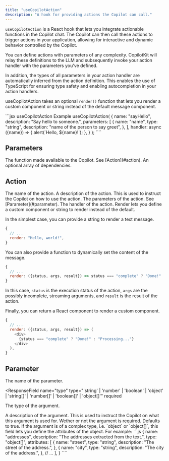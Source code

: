 ```yaml
---
title: "useCopilotAction"
description: "A hook for providing actions the Copilot can call."
---
```


`useCopilotAction` is a React hook that lets you integrate
actionable functions in the Copilot chat. The Copilot can then call these
actions to trigger actions in your application, allowing for interactive
and dynamic behavior controlled by the Copilot.

You can define actions with parameters of any complexity. CopilotKit will relay
these definitions to the LLM and subsequently invoke your action handler with the
parameters you've defined.

In addition, the types of all parameters in your action handler are automatically
inferred from the action definition. This enables the use of TypeScript for
ensuring type safety and enabling autocompletion in your action handlers.

useCopilotAction takes an optional `render()` function that lets you render a
custom component or string instead of the default message component.

<RequestExample>
  ```jsx useCopilotAction Example
  useCopilotAction(
    {
      name: "sayHello",
      description: "Say hello to someone.",
      parameters: [
        {
          name: "name",
          type: "string",
          description: "name of the person to say greet",
        },
      ],
      handler: async ({name}) => {
        alert(`Hello, ${name}!`);
      },
    }
  );
````
</RequestExample>

## Parameters

<ResponseField name="action" type="Action" required>
  The function made available to the Copilot. See [Action](#action).
</ResponseField>

<ResponseField name="dependencies" type="any[]">
  An optional array of dependencies.
</ResponseField>

## Action

<ResponseField name="name" type="string" required>
  The name of the action.
</ResponseField>

<ResponseField name="description" type="string">
  A description of the action. This is used to instruct the Copilot on how to
  use the action.
</ResponseField>

<ResponseField name="parameters" type="Parameter[]">
  The parameters of the action. See [Parameter](#parameter).
</ResponseField>

<ResponseField name="handler" type="(args) => Promise<any>" required>
  The handler of the action.
</ResponseField>

<ResponseField name="render" type="function | string">
  Render lets you define a custom component or string to render instead of the
  default.

In the simplest case, you can provide a string to render a text message.

```js
{
  // ...
  render: "Hello, world!",
}
```

You can also provide a function to dynamically set the content of the message.

```js
{
  // ...
  render: ({status, args, result}) => status === "complete" ? "Done!" : "Processing...",
}
```

In this case, `status` is the execution status of the action, `args` are the
possibly incomplete, streaming arguments, and `result` is the result of the action.

Finally, you can return a React component to render a custom component.

```js
{
  // ...
  render: ({status, args, result}) => (
    <div>
      {status === "complete" ? "Done!" : "Processing..."}
    </div>
  ),
}
```

</ResponseField>

## Parameter

<ResponseField name="name" type="string" required>
  The name of the parameter.
</ResponseField>

<ResponseField
  name="type"
  type="'string' | 'number' | 'boolean' | 'object' | 'string[]' | 'number[]' | 'boolean[]' | 'object[]'"
  required
>
  The type of the argument.
</ResponseField>

<ResponseField name="description" type="string">
  A description of the argument. This is used to instruct the Copilot on what
  this argument is used for.
</ResponseField>

<ResponseField name="required" type="boolean">
  Wether or not the argument is required. Defaults to true.
</ResponseField>

<ResponseField name="attributes">
If the argument is of a complex type, i.e. `object` or `object[]`, this field
lets you define the attributes of the object. For example:
```js
{
  name: "addresses",
  description: "The addresses extracted from the text.",
  type: "object[]",
  attributes: [
    {
      name: "street",
      type: "string",
      description: "The street of the address.",
    },
    {
      name: "city",
      type: "string",
      description: "The city of the address.",
    },
    // ...
  ],
}
````
</ResponseField>
